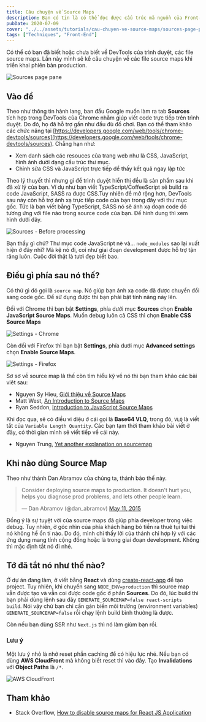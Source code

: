```yaml
---
title: Câu chuyện về Source Maps
description: Bạn có tin là có thể đọc được cấu trúc mã nguồn của Front-End trên trình duyệt và cách để giải quyết vấn đề này.
pubDate: 2020-07-09
cover: "../../assets/tutorials/cau-chuyen-ve-source-maps/sources-page-pane.png"
tags: ["Techniques", "Front-End"]
---
```


Có thể có bạn đã biết hoặc chưa biết về DevTools của trình duyệt, các file source maps. Lần này mình sẽ kể câu chuyện về các file source maps khi triển khai phiên bản production.

![Sources page pane](../../assets/tutorials/cau-chuyen-ve-source-maps/sources-page-pane.png)

## Vào đề

Theo như thông tin hành lang, ban đầu Google muốn làm ra tab **Sources** tích hợp trong DevTools của Chrome nhằm giúp viết code trực tiếp trên trình duyệt. Do đó, họ đã hỗ trợ gần như đầu đủ đồ chơi. Bạn có thể tham khảo các chức năng tại [https://developers.google.com/web/tools/chrome-devtools/sources](https://developers.google.com/web/tools/chrome-devtools/sources). Chẳng hạn như:

- Xem danh sách các resouces của trang web như là CSS, JavaScript, hình ảnh dưới dạng cấu trúc thư mục.
- Chỉnh sửa CSS và JavaScript trực tiếp để thấy kết quả ngay lập tức

Theo lý thuyết thì nhưng gì để trình duyệt hiển thị đều là sản phẩm sau khi đã xử lý của bạn. Ví dụ như bạn viết TypeScript/CoffeeScript sẽ build ra code JavaScript, SASS ra được CSS.Tuy nhiên để mở rộng hơn, DevTools sau này còn hỗ trợ ánh xạ trực tiếp code của bạn trong đây với thư mục gốc. Tức là bạn viết bằng TypeScript, SASS nó sẽ ánh xạ đoạn code đó tương ứng với file nào trong source code của bạn. Để hình dung thì xem hình dưới đây.

![Sources - Before processing](../../assets/tutorials/cau-chuyen-ve-source-maps/before-sources.png)

Bạn thấy gì chứ? Thư mục code JavaScript nè và... `node_modules` sao lại xuất hiện ở đây nhỉ? Mà kệ nó đi, coi như giai đoạn development được hỗ trợ tận răng luôn. Cuộc đời thật là tươi đẹp biết bao.

## Điều gì phía sau nó thế?

Có thứ gì đó gọi là `source map`. Nó giúp bạn ánh xạ code đã được chuyển đổi sang code gốc. Để sử dụng được thì bạn phải bật tính năng này lên.

Đối với Chrome thì bạn bật **Settings**, phía dưới mục **Sources** chọn **Enable JavaScript Source Maps**. Muốn debug luôn cả CSS thì chọn **Enable CSS Source Maps**

![Settings - Chrome](../../assets/tutorials/cau-chuyen-ve-source-maps/settings-chrome.png)

Còn đối với Firefox thì bạn bật **Settings**, phía dưới mục **Advanced settings** chọn **Enable Source Maps**.

![Settings - Firefox](../../assets/tutorials/cau-chuyen-ve-source-maps/settings-firefox.png)

Sơ sơ về source map là thế còn tìm hiểu kỹ về nó thì bạn tham khảo các bài viêt sau:

- Nguyen Sy Hieu, [Giới thiệu về Source Maps](https://viblo.asia/p/gioi-thieu-ve-source-maps-1VgZvBY1ZAw)
- Matt West, [An Introduction to Source Maps](https://blog.teamtreehouse.com/introduction-source-maps)
- Ryan Seddon, [Introduction to JavaScript Source Maps](https://www.html5rocks.com/en/tutorials/developertools/sourcemaps/#toc-base64vlq)

Khi đọc qua, sẽ có điều vi diệu ở cái gọi là **Base64 VLQ**, trong đó, `VLQ` là viết tắt của `Variable Length Quantity`. Các bạn tạm thời tham khảo bài viết ở đây, có thời gian mình sẽ viết tiếp về cái này.

- Nguyen Trung, [Yet another explanation on sourcemap](https://medium.com/@trungutt/yet-another-explanation-on-sourcemap-669797e418ce)

## Khi nào dùng Source Map

Theo như thánh Dan Abramov của chúng ta, thánh bảo thế này.

> Consider deploying source maps to production. It doesn't hurt you, helps you diagnose prod problems, and lets other people learn.
>
> — Dan Abramov (@dan_abramov) [May 11, 2015](https://twitter.com/dan_abramov/status/597777508025634816?ref_src=twsrc%5Etfw)

Đồng ý là sự tuyệt vời của source maps đã giúp phía developer trong việc debug. Tuy nhiên, ở góc nhìn của phía khách hàng bỏ tiền ra thuê tụi tui thì nó không hề ổn tí nào. Do đó, mình chỉ thấy lời của thánh chỉ hợp lý với các ứng dụng mang tính cộng đồng hoặc là trong giai đoạn development. Không thì mặc định tắt nó đi nhé.

## Tớ đã tắt nó như thế nào?

Ở dự án đang làm, ở viết bằng **React** và dùng [create-react-app](https://github.com/facebook/create-react-app) để tạo project. Tuy nhiên, khi chuyển sang `NODE_ENV=production` thì source map vẫn được tạo và vẫn coi được code gốc ở phần **Sources**. Do đó, lúc build thì bạn phải dùng lệnh sau đây `GENERATE_SOURCEMAP=false react-scripts build`. Nói vậy chứ bạn chỉ cần gán biến môi trường (environment variables) `GENERATE_SOURCEMAP=false` rồi chạy lệnh build bình thường là được.

Còn nếu bạn dùng SSR như `Next.js` thì nó làm giùm bạn rồi.

### Lưu ý

Một lưu ý nhỏ là nhớ reset phần caching để có hiệu lực nhé. Nếu bạn có dùng **AWS CloudFront** mà không biết reset thì vào đây. Tạo **Invalidations** với **Object Paths** là `/*`.

![AWS CloudFront](../../assets/tutorials/cau-chuyen-ve-source-maps/aws-cloudfront.png)

## Tham khảo

- Stack Overflow, [How to disable source maps for React JS Application](https://stackoverflow.com/questions/51984146/how-to-disable-source-maps-for-react-js-application)
